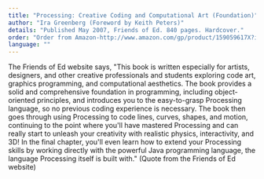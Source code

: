 ```yaml
---
title: "Processing: Creative Coding and Computational Art (Foundation)"
author: "Ira Greenberg (Foreword by Keith Peters)"
details: "Published May 2007, Friends of Ed. 840 pages. Hardcover."
order: "Order from Amazon-http://www.amazon.com/gp/product/159059617X?ie=UTF8&tag=processing09-20&linkCode=as2&camp=1789&creative=9325&creativeASIN=159059617X,Sample chapters available from Friends of Ed-http://www.friendsofed.com/book.html?isbn=159059617X"
language: ""
---
```


The Friends of Ed website says, "This book is written especially for artists, designers, and other creative professionals and students exploring code art, graphics programming, and computational aesthetics. The book provides a solid and comprehensive foundation in programming, including object-oriented principles, and introduces you to the easy-to-grasp Processing language, so no previous coding experience is necessary. The book then goes through using Processing to code lines, curves, shapes, and motion, continuing to the point where you'll have mastered Processing and can really start to unleash your creativity with realistic physics, interactivity, and 3D! In the final chapter, you'll even learn how to extend your Processing skills by working directly with the powerful Java programming language, the language Processing itself is built with." (Quote from the Friends of Ed website)
